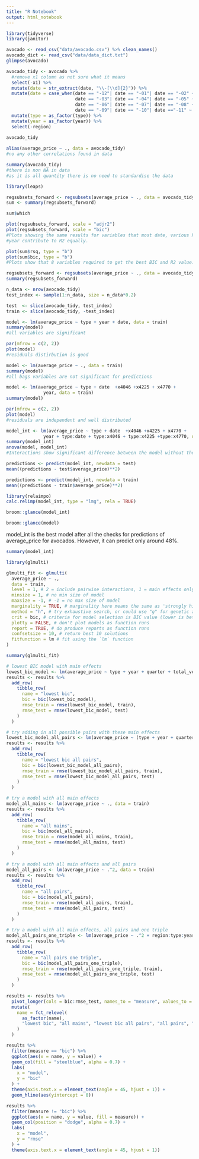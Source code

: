 ```yaml
---
title: "R Notebook"
output: html_notebook
---
```


```r
library(tidyverse)
library(janitor)
```
```r
avocado <- read_csv("data/avocado.csv") %>% clean_names()
avocado_dict <- read_csv("data/data_dict.txt")
glimpse(avocado)
```
```r
avocado_tidy <- avocado %>% 
  #remove x1 column as not sure what it means
  select(-x1) %>% 
  mutate(date = str_extract(date, "\\-[\\d]{2}")) %>% 
  mutate(date = case_when(date == "-12"| date == "-01"| date == "-02" ~ "winter",
                          date == "-03"| date == "-04"| date == "-05" ~ "spring",
                          date == "-06"| date == "-07"| date == "-08" ~ "summer",
                          date == "-09"| date == "-10"| date =="-11" ~ "autumn")) %>% 
  mutate(type = as_factor(type)) %>% 
  mutate(year = as_factor(year)) %>% 
  select(-region)
  
avocado_tidy
```
```r
alias(average_price ~ ., data = avocado_tidy)
#no any other correlations found in data
```
```r
summary(avocado_tidy)
#there is non NA in data
#as it is all quantity there is no need to standardise the data
```
```r
library(leaps)
```

```r
regsubsets_forward <- regsubsets(average_price ~ ., data = avocado_tidy, nvmax = 11, method = "forward")
sum <- summary(regsubsets_forward)
```

```r
sum$which
```
```r
plot(regsubsets_forward, scale = "adjr2")
plot(regsubsets_forward, scale = "bic")
#Plots showing the same results for variables that most date, various PLU, xl bags and 
#year contribute to R2 equally.
```
```r
plot(sum$rsq, type = "b")
plot(sum$bic, type = "b")
#Plots show that 8 variables required to get the best BIC and R2 value.
```
```r
regsubsets_forward <- regsubsets(average_price ~ ., data = avocado_tidy, nvmax = 8, method = "forward")
summary(regsubsets_forward)
```
```r
n_data <- nrow(avocado_tidy)
test_index <- sample(1:n_data, size = n_data*0.2)

test  <- slice(avocado_tidy, test_index)
train <- slice(avocado_tidy, -test_index)
```

```r
model <- lm(average_price ~ type + year + date, data = train)
summary(model)
#all variables are significant 
```
```r
par(mfrow = c(2, 2))
plot(model)
#residuals distirbution is good
```
```r
model <- lm(average_price ~ ., data = train)
summary(model)
#all bags variables are not significant for predictions
```
```r
model <- lm(average_price ~ type + date  +x4046 +x4225 + x4770 +
              year, data = train)
summary(model)
```
```r
par(mfrow = c(2, 2))
plot(model)
#residuals are independent and well distributed
```
```r
model_int <- lm(average_price ~ type + date  +x4046 +x4225 + x4770 +
              year + type:date + type:x4046 + type:x4225 +type:x4770, data = train)
summary(model_int)
anova(model, model_int)
#Interactions show significant difference between the model without them
```
```r
predictions <- predict(model_int, newdata = test)
mean((predictions - test$average_price)**2)
```
```r
predictions <- predict(model_int, newdata = train)
mean((predictions - train$average_price)**2)
```
```r
library(relaimpo)
calc.relimp(model_int, type = "lmg", rela = TRUE)
```
```r
broom::glance(model_int)
```
```r
broom::glance(model)
```
model_int is the best model after all the checks for predictions of average_price for avocados. However, it can predict only around 48%.
```r
summary(model_int)
```
```r
library(glmulti)
```

```r
glmulti_fit <- glmulti(
  average_price ~ ., 
  data = train,
  level = 1, # 2 = include pairwise interactions, 1 = main effects only (main effect = no pairwise interactions)
  minsize = 1, # no min size of model
  maxsize = -1, # -1 = no max size of model
  marginality = TRUE, # marginality here means the same as 'strongly hierarchical' interactions, i.e. include pairwise interactions only if both predictors present in the model as main effects.
  method = "h", # try exhaustive search, or could use "g" for genetic algorithm instead
  crit = bic, # criteria for model selection is BIC value (lower is better)
  plotty = FALSE, # don't plot models as function runs
  report = TRUE, # do produce reports as function runs
  confsetsize = 10, # return best 10 solutions
  fitfunction = lm # fit using the `lm` function
)
```

```r
summary(glmulti_fit)
```

```r
# lowest BIC model with main effects
lowest_bic_model <- lm(average_price ~ type + year + quarter + total_volume + x_large_bags + region, data = train)
results <- results %>%
  add_row(
    tibble_row(
      name = "lowest bic", 
      bic = bic(lowest_bic_model),
      rmse_train = rmse(lowest_bic_model, train),
      rmse_test = rmse(lowest_bic_model, test)
    )
  )

# try adding in all possible pairs with these main effects
lowest_bic_model_all_pairs <- lm(average_price ~ (type + year + quarter + total_volume + x_large_bags + region)^2, data = train)
results <- results %>%
  add_row(
    tibble_row(
      name = "lowest bic all pairs", 
      bic = bic(lowest_bic_model_all_pairs),
      rmse_train = rmse(lowest_bic_model_all_pairs, train),
      rmse_test = rmse(lowest_bic_model_all_pairs, test)
    )
  )
```

```r
# try a model with all main effects
model_all_mains <- lm(average_price ~ ., data = train)
results <- results %>%
  add_row(
    tibble_row(
      name = "all mains", 
      bic = bic(model_all_mains),
      rmse_train = rmse(model_all_mains, train),
      rmse_test = rmse(model_all_mains, test)
    )
  )

# try a model with all main effects and all pairs
model_all_pairs <- lm(average_price ~ .^2, data = train)
results <- results %>%
  add_row(
    tibble_row(
      name = "all pairs", 
      bic = bic(model_all_pairs),
      rmse_train = rmse(model_all_pairs, train),
      rmse_test = rmse(model_all_pairs, test)
    )
  )
```

```r
# try a model with all main effects, all pairs and one triple 
model_all_pairs_one_triple <- lm(average_price ~ .^2 + region:type:year, data = train)
results <- results %>%
  add_row(
    tibble_row(
      name = "all pairs one triple",
      bic = bic(model_all_pairs_one_triple),
      rmse_train = rmse(model_all_pairs_one_triple, train),
      rmse_test = rmse(model_all_pairs_one_triple, test)
    )
  )
```

```r
results <- results %>%
  pivot_longer(cols = bic:rmse_test, names_to = "measure", values_to = "value") %>%
  mutate(
    name = fct_relevel(
      as_factor(name),
      "lowest bic", "all mains", "lowest bic all pairs", "all pairs", "all pairs one triple", "all pairs multi triples"
    )
  )
```

```r
results %>%
  filter(measure == "bic") %>%
  ggplot(aes(x = name, y = value)) +
  geom_col(fill = "steelblue", alpha = 0.7) +
  labs(
    x = "model",
    y = "bic"
  ) +
  theme(axis.text.x = element_text(angle = 45, hjust = 1)) +
  geom_hline(aes(yintercept = 0))
```

```r
results %>%
  filter(measure != "bic") %>%
  ggplot(aes(x = name, y = value, fill = measure)) +
  geom_col(position = "dodge", alpha = 0.7) +
  labs(
    x = "model",
    y = "rmse"
  ) +
  theme(axis.text.x = element_text(angle = 45, hjust = 1))
```

